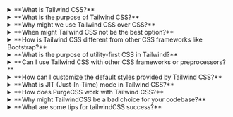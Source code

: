 <details>
<summary>**What is Tailwind CSS?**</summary>

Tailwind CSS is a utility-first CSS framework that provides low-level utility classes to build designs directly in your markup. It allows you to rapidly prototype and build modern user interfaces with minimal custom CSS.

</details>

<details>
<summary>**What is the purpose of Tailwind CSS?**</summary>

The purpose of Tailwind CSS is to simplify and streamline the process of styling web applications. It promotes a utility-first approach, allowing developers to apply styles directly in the HTML markup using a set of predefined utility classes. This approach enhances efficiency and facilitates quick prototyping without the need for extensive custom CSS.

</details>

<details>
<summary>**Why might we use Tailwind CSS over CSS?**</summary>

Tailwind CSS offers a utility-first methodology that can significantly speed up the development process. Developers can leverage predefined classes for common styles, reducing the need to write custom CSS. This approach provides a more consistent and maintainable codebase. Additionally, Tailwind's utility classes make it easier to create responsive designs without the need for media query duplication.

</details>

<details>
<summary>**When might Tailwind CSS not be the best option?**</summary>

While Tailwind CSS is a powerful tool, it may not be the best option for every project. In scenarios where design customization and branding are critical, and a highly unique visual style is required, traditional CSS or other styling methodologies might be more suitable. Additionally, for smaller projects or projects with strict performance constraints, the extra size added to the CSS file by Tailwind's utility classes might be a consideration.

</details>

<details>
<summary>**How is Tailwind CSS different from other CSS frameworks like Bootstrap?**</summary>

Unlike traditional CSS frameworks that come with predefined components, Tailwind CSS focuses on providing a set of utility classes. This gives developers more flexibility and control over the styling of their components without adding unnecessary CSS bloat.

</details>

<details>
<summary>**What is the purpose of utility-first CSS in Tailwind?**</summary>

The utility-first approach in Tailwind CSS means that styling is applied using small, single-purpose utility classes directly in the HTML markup. This approach promotes a more scalable and maintainable way to write styles, allowing you to compose designs using simple and predictable classes.

</details>

<details>
<summary>**Can I use Tailwind CSS with other CSS frameworks or preprocessors?**</summary>

Yes, Tailwind CSS can be used alongside other CSS frameworks or preprocessors. It's designed to be a utility layer that can complement your existing styles. You can also configure Tailwind to work seamlessly with preprocessors like Sass or Less.

</details>

<details>
<summary>**How can I customize the default styles provided by Tailwind CSS?**</summary>

Tailwind CSS allows extensive customization through its configuration file (usually named `tailwind.config.js`). You can modify colors, spacing, breakpoints, and more to match the design requirements of your project.

</details>

<details>
<summary>**What is JIT (Just-In-Time) mode in Tailwind CSS?**</summary>

JIT mode is a feature in Tailwind CSS that enables on-the-fly generation of your styles during development. This can significantly improve build times by generating only the styles that are actually used in your project, rather than generating a large pre-built stylesheet.

</details>

<details>
<summary>**How does PurgeCSS work with Tailwind CSS?**</summary>

PurgeCSS is a tool that helps remove unused CSS styles from your production build. When using Tailwind CSS with PurgeCSS, it scans your project for HTML files and removes any unused utility classes, resulting in a smaller and more optimized stylesheet for deployment.

</details>

<details>
<summary>**Why might TailwindCSS be a bad choice for your codebase?**</summary>

- the bundle size is very large
- if working with others, there's sometimes a large learning curve
- messy inline html isn't easy to read
- if using many custom classes, you don't want a mix of inline and .css / .scss

</details>

<details>
<summary>**What are some tips for tailwindCSS success?**</summary>

- Check out the [Cheat Sheet](https://nerdcave.com/tailwind-cheat-sheet) for quickly finding what you need
- If you use VS Code, the official [Tailwind CSS IntelliSense extension](https://marketplace.visualstudio.com/items?itemName=bradlc.vscode-tailwindcss) is a must-have. After a while, it becomes natural.
- In situations where you often repeat classes, you can extract custom classes using the ["@apply"](https://tailwindcss.com/docs/functions-and-directives#apply) directive or the [theme function](https://tailwindcss.com/docs/functions-and-directives#theme) which is what I would recommend. Using React
- The most popular pre-built components that comes to mind is [Daisy UI](https://react.daisyui.com/?path=/story/welcome--page). It takes a more abstracted approach, massively helpful for theming
- Learn about group and peer selectors, they are very useful; read this section about [Dynamic class names](https://tailwindcss.com/docs/content-configuration#dynamic-class-names) and its do's and dont's
- making responsive design is very easy in Tailwind, don't forget to learn about the [responsive modifiers: sm, md, lg etc.](https://tailwindcss.com/docs/responsive-design)

</details>
